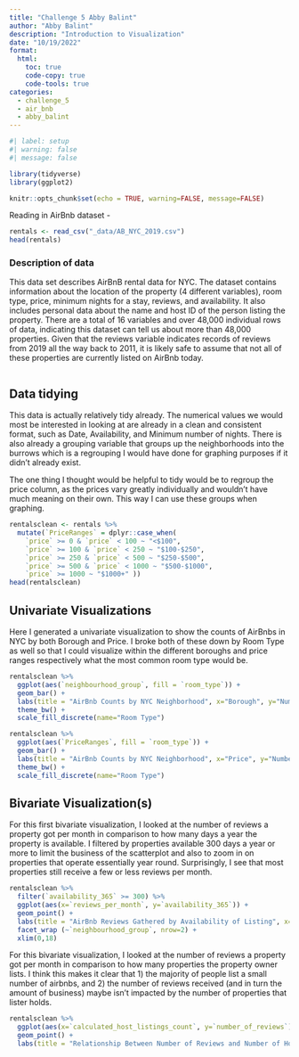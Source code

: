 ```yaml
---
title: "Challenge 5 Abby Balint"
author: "Abby Balint"
description: "Introduction to Visualization"
date: "10/19/2022"
format:
  html:
    toc: true
    code-copy: true
    code-tools: true
categories:
  - challenge_5
  - air_bnb
  - abby_balint
---
```


```r
#| label: setup
#| warning: false
#| message: false

library(tidyverse)
library(ggplot2)

knitr::opts_chunk$set(echo = TRUE, warning=FALSE, message=FALSE)
```


Reading in AirBnb dataset -

```r
rentals <- read_csv("_data/AB_NYC_2019.csv")
head(rentals)
```

### Description of data
This data set describes AirBnB rental data for NYC. The dataset contains information about the location of the property (4 different variables), room type, price, minimum nights for a stay, reviews, and availability. It also includes personal data about the name and host ID of the person listing the property. There are a total of 16 variables and over 48,000 individual rows of data, indicating this dataset can tell us about more than 48,000 properties. Given that the reviews variable indicates records of reviews from 2019 all the way back to 2011, it is likely safe to assume that not all of these properties are currently listed on AirBnb today.

```r

```

## Data tidying

This data is actually relatively tidy already. The numerical values we would most be interested in looking at are already in a clean and consistent format, such as Date, Availability, and Minimum number of nights. There is also already a grouping variable that groups up the neighborhoods into the burrows which is a regrouping I would have done for graphing purposes if it didn't already exist. 

The one thing I thought would be helpful to tidy would be to regroup the price column, as the prices vary greatly individually and wouldn't have much meaning on their own. This way I can use these groups when graphing.

```r
rentalsclean <- rentals %>%
  mutate(`PriceRanges` = dplyr::case_when(
    `price` >= 0 & `price` < 100 ~ "<$100",
    `price` >= 100 & `price` < 250 ~ "$100-$250",
    `price` >= 250 & `price` < 500 ~ "$250-$500",
    `price` >= 500 & `price` < 1000 ~ "$500-$1000",
    `price` >= 1000 ~ "$1000+" ))
head(rentalsclean)
```

## Univariate Visualizations

Here I generated a univariate visualization to show the counts of AirBnbs in NYC by both Borough and Price. I broke both of these down by Room Type as well so that I could visualize within the different boroughs and price ranges respectively what the most common room type would be.
```r
rentalsclean %>%
  ggplot(aes(`neighbourhood_group`, fill = `room_type`)) + 
  geom_bar() + 
  labs(title = "AirBnb Counts by NYC Neighborhood", x="Borough", y="Number of Airbnbs") + 
  theme_bw() +
  scale_fill_discrete(name="Room Type")
```

```r
rentalsclean %>%
  ggplot(aes(`PriceRanges`, fill = `room_type`)) + 
  geom_bar() + 
  labs(title = "AirBnb Counts by NYC Neighborhood", x="Price", y="Number of Airbnbs") + 
  theme_bw() +
  scale_fill_discrete(name="Room Type")
```

## Bivariate Visualization(s)
For this first bivariate visualization, I looked at the number of reviews a property got per month in comparison to how many days a year the property is available. I filtered by properties available 300 days a year or more to limit the business of the scatterplot and also to zoom in on properties that operate essentially year round. Surprisingly, I see that most properties still receive a few or less reviews per month.
```r
rentalsclean %>%
  filter(`availability_365` >= 300) %>%
  ggplot(aes(x=`reviews_per_month`, y=`availability_365`)) + 
  geom_point() + 
  labs(title = "AirBnb Reviews Gathered by Availability of Listing", x="Reviews Per Month", y="Number of Days Per Year Available") + 
  facet_wrap (~`neighbourhood_group`, nrow=2) +
  xlim(0,18)
```
For this  bivariate visualization, I looked at the number of reviews a property got per month in comparison to how many properties the property owner lists. I think this makes it clear that 1) the majority of people list a small number of airbnbs, and 2) the number of reviews received (and in turn the amount of business) maybe isn't impacted by the number of properties that lister holds.
```r
rentalsclean %>%
  ggplot(aes(x=`calculated_host_listings_count`, y=`number_of_reviews`)) + 
  geom_point() + 
  labs(title = "Relationship Between Number of Reviews and Number of Host Listings ", x="Number of Listings Host Controls", y="Number of Reviews")
```

